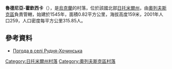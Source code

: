 {{coord|51|26|9|N|27|53|38|E|scale:30000|display=title}}

'''魯德尼亞-霍欽西卡'''（{{lang-uk|Рудня-Хочинська}}），是[[烏克蘭|烏克蘭]]的村落，位於該國北部[[日托米爾州|日托米爾州]]，由[[奧列夫斯克區|奧列夫斯克區]]負責管轄，始建於1545年，面積0.82平方公里，海拔高度159米，2001年人口259，人口密度每平方公里315.85人。

==參考資料==
* [http://weather.in.ua/ua/zhitomirskaja/22962 Погода в селі Рудня-Хочинська] {{Wayback|url=http://weather.in.ua/ua/zhitomirskaja/22962 |date=20111219121947 }}

{{DEFAULTSORT:Рудня-Хочинська}}
[[Category:日托米爾州村落|Category:日托米爾州村落]]
[[Category:奧列夫斯克區村落|Category:奧列夫斯克區村落]]


{{Zhytomyr-geo-stub}}